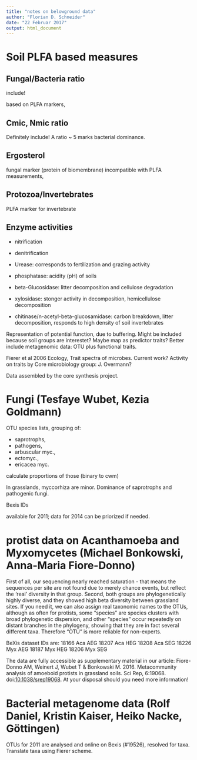 ```yaml
---
title: "notes on belowground data"
author: "Florian D. Schneider"
date: "22 Februar 2017"
output: html_document
---
```




# Soil PLFA based measures

## Fungal/Bacteria ratio

include!
 
based on PLFA markers, 

## Cmic, Nmic ratio

Definitely include!
A ratio ~ 5 marks bacterial dominance. 

## Ergosterol

fungal marker (protein of biomembrane) incompatible with PLFA measurements, 

## Protozoa/Invertebrates

PLFA marker for invertebrate 


## Enzyme activities

- nitrification
- denitrification 

- Urease: corresponds to fertilization and grazing activity
- phosphatase: acidity (pH) of soils 
- beta-Glucosidase: litter decomposition and cellulose degradation
- xylosidase: stonger activity in decomposition, hemicellulose decomposition
- chitinase/n-acetyl-beta-glucosamidase: carbon breakdown, litter decomposition, responds to high density of soil invertebrates

Representation of potential function, due to buffering. Might be included because soil groups are interestet? Maybe map as predictor traits? Better include metagenomic data: OTU plus functional traits. 

Fierer et al 2006 Ecology, Trait spectra of microbes. Current work? Activity on traits by Core microbiology group: J. Overmann? 

Data assembled by the core synthesis project. 


# Fungi (Tesfaye Wubet, Kezia Goldmann)

OTU species lists, grouping of:

- saprotrophs, 
- pathogens, 
- arbuscular myc., 
- ectomyc., 
- ericacea myc.

calculate proportions of those (binary to cwm)

In grasslands, myccorhiza are minor. Dominance of saprotrophs and pathogenic fungi. 

Bexis IDs

available for 2011; data for 2014 can be priorized if needed. 

# protist data on Acanthamoeba and Myxomycetes (Michael Bonkowski, Anna-Maria Fiore-Donno)

First of all, our sequencing nearly reached saturation - that means the 
sequences per site are not found due to merely chance events, but 
reflect the 'real' diversity in that group.
Second, both groups are phylogenetically highly diverse, and they showed 
high beta diversity between grassland sites.
If you need it, we can also assign real taxonomic names to the OTUs, 
although as often for protists, some "species" are species clusters with 
broad phylogenetic dispersion, and other "species" occur repeatedly on 
distant branches in the phylogeny, showing that they are in fact several 
different taxa. Therefore "OTU" is more reliable for non-experts.

BeXis dataset IDs are:
18166 Aca AEG
18207 Aca HEG
18208 Aca SEG
18226 Myx AEG
18187 Myx HEG
18206 Myx SEG

The data are fully accessible as supplementary material in our article:
Fiore-Donno AM, Weinert J, Wubet T & Bonkowski M. 2016. Metacommunity 
analysis of amoeboid protists in grassland soils. Sci Rep, 6:19068. 
doi:[10.1038/srep19068](http://www.nature.com/articles/srep19068).
At your disposal should you need more information!

# Bacterial metagenome data (Rolf Daniel, Kristin Kaiser, Heiko Nacke, Göttingen)

OTUs for 2011 are analysed and online on Bexis (#19526), resolved for taxa. Translate taxa using Fierer scheme. 


